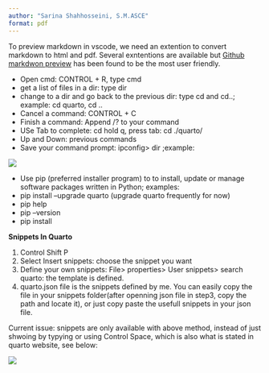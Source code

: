 ```yaml
---
author: "Sarina Shahhosseini, S.M.ASCE"
format: pdf
---
```


\title{Usfull tips for commond prompt}


\maketitle
To preview markdown in vscode, we need an extention to convert markdown to html and pdf. Several exntentions are available but [Github markdwon preview](https://marketplace.visualstudio.com/items?itemName=bierner.markdown-preview-github-styles) has been found to be the most user friendly.

* Open cmd: CONTROL + R, type cmd
* get a list of files in a dir: type dir
* change to a dir and go back to the previous dir: type cd and cd..; example: cd quarto, cd ..
* Cancel a command: CONTROL + C
* Finish a command: Append /? to your command
* USe Tab to complete: cd hold q, press tab: cd ./quarto/
* Up and Down: previous commands
* Save your command prompt:  ipconfig> dir ;example: 

![](img/ipcon.png)

* Use pip (preferred installer program) to to install, update or manage software packages written in Python; examples: 
+ pip install --upgrade quarto (upgrade quarto frequently for now)
+ pip help
+ pip --version
+ pip install

**Snippets In Quarto**

1. Control Shift P
2. Select Insert snippets: choose the snippet you want
3. Define your own snippets: File> properties> User snippets> search quarto: the template is defined.
4. quarto.json file is the snippets defined by me. You can easily copy the file in your snippets folder(after openning json file in step3, copy the path and locate it), or just copy paste the usefull snippets in your json file.

Current issue: snippets are only available with above method, instead of just shwoing by typying or using Control Space, which is also what is stated in quarto website, see below:

::: {#fig-axis}
![](img/snippet.png)
:::














